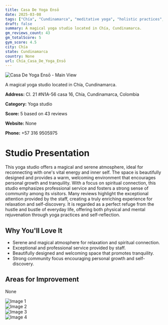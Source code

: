 ```yaml
---
title: Casa De Yoga Ensō
date: 2025-03-08
tags: ["Chía", "Cundinamarca", "meditative yoga", "holistic practices", "spiritual atmosphere", "community-focused", "Chía"]  
draft: false
summary: A magical yoga studio located in Chía, Cundinamarca.
gm_reviews_count: 43
gm_totalScore: 5
gym_score: 4.5
city: Chía
state: Cundinamarca
country: None
url: Chía_Casa_De_Yoga_Ensō
---
```


<div className="aspect-[16/9] relative my-8">
  <img 
    src="https://lh5.googleusercontent.com/p/AF1QipPnyikzsZSt9gPhTjACnSFUlAklQLyw3ezi6kbD=w1920-h1080-k-no"
    alt="Casa De Yoga Ensō - Main View"
    className="object-cover absolute inset-0 w-full h-full rounded-lg"
  />
</div>

A magical yoga studio located in Chía, Cundinamarca.

**Address:** Cl. 21 #N1A-56 casa 16, Chía, Cundinamarca, Colombia

**Category:** Yoga studio

**Score:** 5 based on 43 reviews

**Website:** None

**Phone:** +57 316 9505975

# Studio Presentation

This yoga studio offers a magical and serene atmosphere, ideal for reconnecting with one's vital energy and inner self. The space is beautifully designed and provides a warm, welcoming environment that encourages personal growth and tranquility. With a focus on spiritual connection, this studio emphasizes professional service and fosters a strong sense of community among its visitors. Many reviews highlight the exceptional attention provided by the staff, creating a truly enriching experience for relaxation and self-discovery. It is regarded as a perfect refuge from the hustle and bustle of everyday life, offering both physical and mental rejuvenation through yoga practices and self-reflection.

## Why You'll Love It

- Serene and magical atmosphere for relaxation and spiritual connection.
- Exceptional and professional service provided by staff.
- Beautifully designed and welcoming space that promotes tranquility.
- Strong community focus encouraging personal growth and self-discovery.

## Areas for Improvement

None

<div className="grid grid-cols-1 xl:grid-cols-2 gap-4 my-8">
<div className="aspect-[4/3] relative"><img src="https://lh3.googleusercontent.com/p/AF1QipMKeTvTcx8nz9xD9MziPBOhzrfHIBCZQC7aFQAE=w1920-h1080-k-no" alt="Image 1" className="object-cover absolute inset-0 w-full h-full rounded-lg" /></div>
<div className="aspect-[4/3] relative"><img src="https://lh5.googleusercontent.com/p/AF1QipNf6kJiB8oOMUhw4lWyNPgrvigzmjFy5OudbDB8=w1920-h1080-k-no" alt="Image 2" className="object-cover absolute inset-0 w-full h-full rounded-lg" /></div>
<div className="aspect-[4/3] relative"><img src="https://lh5.googleusercontent.com/p/AF1QipO6Da1KyNdn6z0XiW0ozYRz1TTUfcxlQbfGWSp-=w1920-h1080-k-no" alt="Image 3" className="object-cover absolute inset-0 w-full h-full rounded-lg" /></div>
<div className="aspect-[4/3] relative"><img src="https://lh5.googleusercontent.com/p/AF1QipM4FTQbtCgv78RZBJQqloAYK1AmS2t0Nu_bhvQF=w1920-h1080-k-no" alt="Image 4" className="object-cover absolute inset-0 w-full h-full rounded-lg" /></div>
</div>